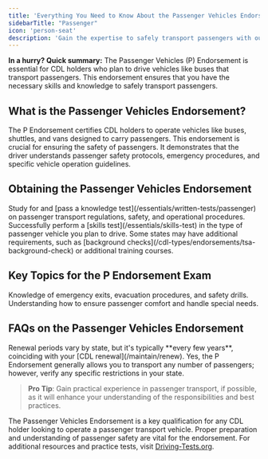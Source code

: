 ```yaml
---
title: 'Everything You Need to Know About the Passenger Vehicles Endorsement'
sidebarTitle: "Passenger"
icon: 'person-seat'
description: 'Gain the expertise to safely transport passengers with our comprehensive guide on the Passenger Endorsement for your CDL. We detail the process, requirements, and training needed to excel in passenger services.'
---
```

<Tip>**In a hurry? Quick summary:** The Passenger Vehicles (P) Endorsement is essential for CDL holders who plan to drive vehicles like buses that transport passengers. This endorsement ensures that you have the necessary skills and knowledge to safely transport passengers.</Tip>

<Snippet file="passenger-endorsement-diagram.mdx" />

## What is the Passenger Vehicles Endorsement?

<AccordionGroup>
  <Accordion title="Overview of the P Endorsement">
    The P Endorsement certifies CDL holders to operate vehicles like buses, shuttles, and vans designed to carry passengers.
  </Accordion>

  <Accordion title="Importance of the P Endorsement">
    This endorsement is crucial for ensuring the safety of passengers. It demonstrates that the driver understands passenger safety protocols, emergency procedures, and specific vehicle operation guidelines.
  </Accordion>
</AccordionGroup>

## Obtaining the Passenger Vehicles Endorsement

<Steps>
  <Step title="Pass the Written Knowledge Test">
    Study for and [pass a knowledge test](/essentials/written-tests/passenger) on passenger transport regulations, safety, and operational procedures.
  </Step>

  <Step title="Complete a Skills Test">
    Successfully perform a [skills test](/essentials/skills-test) in the type of passenger vehicle you plan to drive.
  </Step>

  <Step title="Meet Additional State Requirements">
    Some states may have additional requirements, such as [background checks](/cdl-types/endorsements/tsa-background-check) or additional training courses.
  </Step>
</Steps>

## Key Topics for the P Endorsement Exam

<CardGroup cols={2}>
  <Card title="Safety Procedures" icon="shield">
    Knowledge of emergency exits, evacuation procedures, and safety drills.
  </Card>

  <Card title="Passenger Comfort" icon="user">
    Understanding how to ensure passenger comfort and handle special needs.
  </Card>
</CardGroup>

## FAQs on the Passenger Vehicles Endorsement

<AccordionGroup>
  <Accordion title="How often do I need to renew my P Endorsement?">
    Renewal periods vary by state, but it's typically **every few years**, coinciding with your [CDL renewal](/maintain/renew).
  </Accordion>

  <Accordion title="Can I transport any number of passengers with this endorsement?">
    Yes, the P Endorsement generally allows you to transport any number of passengers; however, verify any specific restrictions in your state.
  </Accordion>
</AccordionGroup>

> **Pro Tip**: Gain practical experience in passenger transport, if possible, as it will enhance your understanding of the responsibilities and best practices.

The Passenger Vehicles Endorsement is a key qualification for any CDL holder looking to operate a passenger transport vehicle. Proper preparation and understanding of passenger safety are vital for the endorsement. For additional resources and practice tests, visit [Driving-Tests.org](https://driving-tests.org).

<Snippet file="cdl-premium.mdx" />
